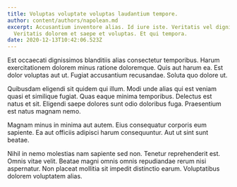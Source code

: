 ```yaml
---
title: Voluptas voluptate voluptas laudantium tempore.
author: content/authors/napolean.md
excerpt: Accusantium inventore alias. Id iure iste. Veritatis vel dignissimos.
  Veritatis dolorem et saepe et voluptas. Et qui tempora.
date: 2020-12-13T10:42:06.523Z
---
```

Est occaecati dignissimos blanditiis alias consectetur temporibus. Harum exercitationem dolorem minus ratione doloremque. Quis aut harum ea. Est dolor voluptas aut ut. Fugiat accusantium recusandae. Soluta quo dolore ut.
 Quibusdam eligendi sit quidem qui illum. Modi unde alias qui est veniam quasi et similique fugiat. Quas eaque minima temporibus. Delectus est natus et sit. Eligendi saepe dolores sunt odio doloribus fuga. Praesentium est natus magnam nemo.
 Magnam minus in minima aut autem. Eius consequatur corporis eum sapiente. Ea aut officiis adipisci harum consequuntur. Aut ut sint sunt beatae.
 Nihil in nemo molestias nam sapiente sed non. Tenetur reprehenderit est. Omnis vitae velit. Beatae magni omnis omnis repudiandae rerum nisi aspernatur. Non placeat mollitia sit impedit distinctio earum. Voluptatibus dolorem voluptatem alias.
